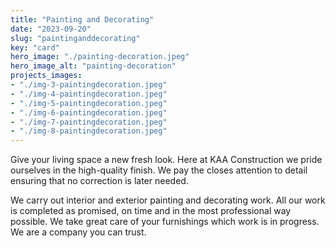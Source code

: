 ```yaml
---
title: "Painting and Decorating"
date: "2023-09-20"
slug: "paintinganddecorating"
key: "card"
hero_image: "./painting-decoration.jpeg"
hero_image_alt: "painting-decoration"
projects_images:
- "./img-3-paintingdecoration.jpeg"
- "./img-4-paintingdecoration.jpeg"
- "./img-5-paintingdecoration.jpeg"
- "./img-6-paintingdecoration.jpeg"
- "./img-7-paintingdecoration.jpeg"
- "./img-8-paintingdecoration.jpeg"
---
```



Give your living space a new fresh look. Here at KAA Construction we pride ourselves in the high-quality finish. We pay the closes attention to detail ensuring that no correction is later needed. 

We carry out interior and exterior painting and decorating work. All our work is completed as promised, on time and in the most professional way possible. We take great care of your furnishings which work is in progress. We are a company you can trust. 
